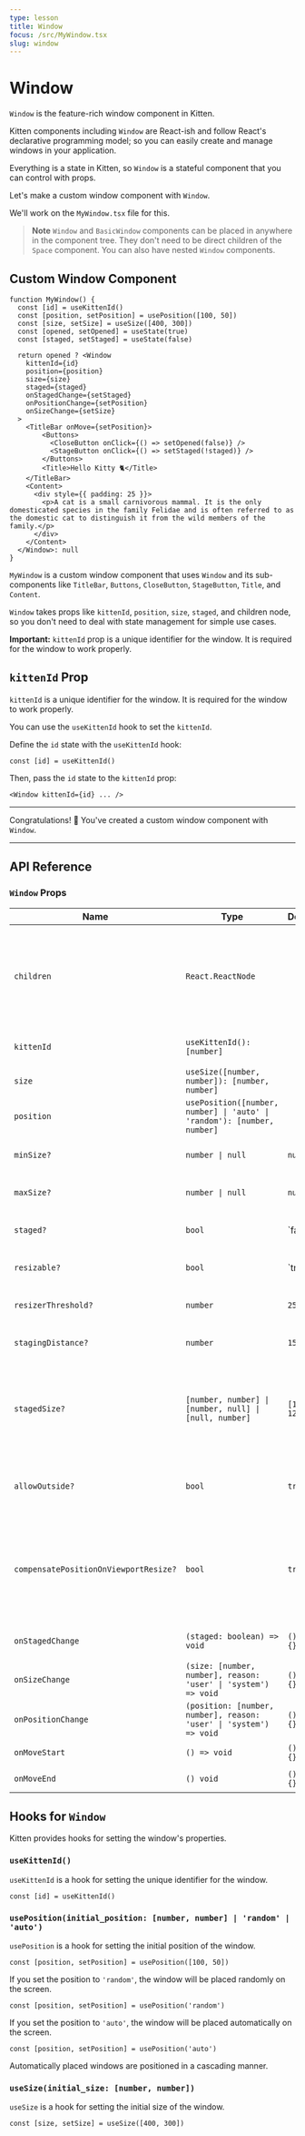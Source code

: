 ```yaml
---
type: lesson
title: Window
focus: /src/MyWindow.tsx
slug: window
---
```


# Window

`Window` is the feature-rich window component in Kitten.

Kitten components including `Window` are React-ish and follow React's declarative programming model; so you can easily create and manage windows in your application.

Everything is a state in Kitten, so `Window` is a stateful component that you can control with props.

Let's make a custom window component with `Window`.

We'll work on the `MyWindow.tsx` file for this.

> **Note** `Window` and `BasicWindow` components can be placed in anywhere in the component tree. They don't need to be direct children of the `Space` component. You can also have nested `Window` components.

## Custom Window Component

```tsx
function MyWindow() {
  const [id] = useKittenId()
  const [position, setPosition] = usePosition([100, 50])
  const [size, setSize] = useSize([400, 300])
  const [opened, setOpened] = useState(true)
  const [staged, setStaged] = useState(false)

  return opened ? <Window
    kittenId={id}
    position={position}
    size={size}
    staged={staged}
    onStagedChange={setStaged}
    onPositionChange={setPosition}
    onSizeChange={setSize}
  >
    <TitleBar onMove={setPosition}>
        <Buttons>
          <CloseButton onClick={() => setOpened(false)} />
          <StageButton onClick={() => setStaged(!staged)} />
        </Buttons>
        <Title>Hello Kitty 🐈</Title>
    </TitleBar>
    <Content>
      <div style={{ padding: 25 }}>
        <p>A cat is a small carnivorous mammal. It is the only domesticated species in the family Felidae and is often referred to as the domestic cat to distinguish it from the wild members of the family.</p>
      </div>
    </Content>
  </Window>: null
}
```

`MyWindow` is a custom window component that uses `Window` and its sub-components like `TitleBar`, `Buttons`, `CloseButton`, `StageButton`, `Title`, and `Content`.

`Window` takes props like `kittenId`, `position`, `size`, `staged`, and children node, so you don't need to deal with state management for simple use cases.

**Important:** `kittenId` prop is a unique identifier for the window. It is required for the window to work properly.

## `kittenId` Prop

`kittenId` is a unique identifier for the window. It is required for the window to work properly.

You can use the `useKittenId` hook to set the `kittenId`.

Define the `id` state with the `useKittenId` hook:

```tsx
const [id] = useKittenId()
```

Then, pass the `id` state to the `kittenId` prop:

```tsx
<Window kittenId={id} ... />
```

---

Congratulations! 🥳 You've created a custom window component with `Window`.

---

## API Reference

### `Window` Props

| Name | Type | Default | Description |
| ---- | ---- | ------- | ----------- |
| `children` | `React.ReactNode` | | Accepts any component as children and also accepts `TitleBar` and `Content` components inside |
| `kittenId` | `useKittenId(): [number]` | | Unique identifier for the window. |
| `size` | `useSize([number, number]): [number, number]` | | Size of the window |
| `position` | `usePosition([number, number] \| 'auto' \| 'random'): [number, number]` | | Position of the window |
| `minSize?` | `number \| null` | `null` | Minimum size of the window |
| `maxSize?` | `number \| null` | `null` | Maximum size of the window |
| `staged?` | `bool` | `false`` | If the window is staged |
| `resizable?` | `bool` | `true`` | If the window is resizable |
| `resizerThreshold?` | `number` | `25` | Threshold for showing the resizers |
| `stagingDistance?` | `number` | `150` | Distance for staging the window |
| `stagedSize?` | `[number, number] \| [number, null] \| [null, number]` | `[100, 120]` | Size of the staged window (Has different behaviors for all types) |
| `allowOutside?` | `bool` | `true` | If the window can go outside of the manager |
| `compensatePositionOnViewportResize?` | `bool` | `true` | When the viewport is resized, the window will be repositioned to fit inside the manager |
| `onStagedChange` | `(staged: boolean) => void` | `() => {}` | Callback for staged change |
| `onSizeChange` | `(size: [number, number], reason: 'user' \| 'system') => void` | `() => {}` | Callback for size change |
| `onPositionChange` | `(position: [number, number], reason: 'user' \| 'system') => void` | `() => {}` | Callback for position change |
| `onMoveStart` | `() => void` | `() => {}` | Callback for move start |
| `onMoveEnd` | `() void` | `() => {}` | Callback for move end |

## Hooks for `Window`

Kitten provides hooks for setting the window's properties.

### `useKittenId()`

`useKittenId` is a hook for setting the unique identifier for the window.

```tsx
const [id] = useKittenId()
```

### `usePosition(initial_position: [number, number] | 'random' | 'auto')`

`usePosition` is a hook for setting the initial position of the window.

```tsx
const [position, setPosition] = usePosition([100, 50])
```

If you set the position to `'random'`, the window will be placed randomly on the screen.

```tsx
const [position, setPosition] = usePosition('random')
```

If you set the position to `'auto'`, the window will be placed automatically on the screen.

```tsx
const [position, setPosition] = usePosition('auto')
```

Automatically placed windows are positioned in a cascading manner.

### `useSize(initial_size: [number, number])`

`useSize` is a hook for setting the initial size of the window.

```tsx
const [size, setSize] = useSize([400, 300])
```
